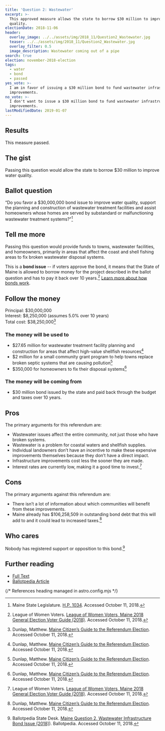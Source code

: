 ```yaml
---
title: 'Question 2: Wastewater'
excerpt: >-
  This approved measure allows the state to borrow $30 million to improve water
  quality.
electionDate: 2018-11-06
header:
  overlay_image: ../../assets/img/2018_11/Question2_Wastewater.jpg
  teaser: ../../assets/img/2018_11/Question2_Wastewater.jpg
  overlay_filter: 0.5
  image_description: Wastewater coming out of a pipe
search: true
election: november-2018-election
tags:
  - water
  - bond
  - passed
yes_vote: >-
  I am in favor of issuing a $30 million bond to fund wastewater infrastructure
  improvements.
no_vote: >-
  I don't want to issue a $30 million bond to fund wastewater infrastructure
  improvements.
lastModifiedDate: 2019-01-07
---
```


## Results

This measure passed.

## The gist

Passing this question would allow the state to borrow $30 million to improve water quality.

## Ballot question

“Do you favor a $30,000,000 bond issue to improve water quality, support the planning and construction of wastewater treatment facilities and assist homeowners whose homes are served by substandard or malfunctioning wastewater treatment systems?”[^2]

<YesNoTable yesContent={frontmatter.yes_vote} noContent={frontmatter.no_vote} />

## Tell me more

Passing this question would provide funds to towns, wastewater facilities, and homeowners, primarily in areas that affect the coast and shell fishing areas to fix broken wastewater disposal systems.

This is a **bond issue** -- if voters approve the bond, it means that the State of Maine is allowed to borrow money for the project described in the ballot question and has to pay it back over 10 years.[^3] [Learn more about how bonds work](/bonds).

## Follow the money

Principal: $30,000,000
<br />Interest: $8,250,000 (assumes 5.0% over 10 years)
<br />Total cost: $38,250,000[^4]

### The money will be used to

- $27.65 million for wastewater treatment facility planning and construction for areas that affect high-value shellfish resources[^4]
- $2 million for a small community grant program to help towns replace broken septic systems that are causing pollution[^4]
- $350,000 for homeowners to fix their disposal systems[^4]

### The money will be coming from

- $30 million bond issued by the state and paid back through the budget and taxes over 10 years.

## Pros

The primary arguments for this referendum are:

- Wastewater issues affect the entire community, not just those who have broken systems.
- Wastewater is a problem for coastal waters and shellfish supplies.
- Individual landowners don’t have an incentive to make these expensive improvements themselves because they don’t have a direct impact.
- Infrastructure improvements cost less the sooner they are made.
- Interest rates are currently low, making it a good time to invest.[^3]

## Cons

The primary arguments against this referendum are:

- There isn’t a lot of information about which communities will benefit from these improvements.
- Maine already has $106,258,509 in outstanding bond debt that this will add to and it could lead to increased taxes.[^4]

## Who cares

Nobody has registered support or opposition to this bond.[^1]

## Further reading

- [Full Text](http://www.mainelegislature.org/legis/bills/getPDF.asp?paper=HP1034&item=1&snum=128)
- [Ballotpedia Article](<https://ballotpedia.org/Maine_Question_2,_Wastewater_Infrastructure_Bond_Issue_(2018)>)

{/* References heading managed in astro.config.mjs */}
[^1]: Ballotpedia State Desk. [Maine Question 2, Wastewater Infrastructure Bond Issue (2018)](<https://ballotpedia.org/Maine_Question_2,_Wastewater_Infrastructure_Bond_Issue_(2018)>)). Ballotpedia. Accessed October 11, 2018.
[^2]: Maine State Legislature. [H.P. 1034](http://www.mainelegislature.org/legis/bills/getPDF.asp?paper=HP1034&item=1&snum=128). Accessed October 11, 2018.
[^3]: League of Women Voters. [League of Women Voters, Maine 2018 General Election Voter Guide (2018)](http://www.lwvme.org/files/VG_2018_Statewide.pdf). Accessed October 11, 2018.
[^4]: Dunlap, Matthew. [Maine Citizen’s Guide to the Referendum Election](https://www.maine.gov/sos/cec/elec/upcoming/pdf/citizensguide.pdf). Accessed October 11, 2018.
